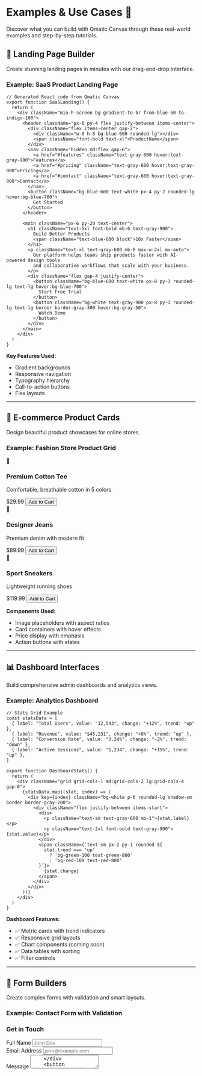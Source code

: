 # Examples & Use Cases 🚀

Discover what you can build with Qmatic Canvas through these real-world examples and step-by-step tutorials.

## 📱 Landing Page Builder

Create stunning landing pages in minutes with our drag-and-drop interface.

### Example: SaaS Product Landing Page

```tsx
// Generated React code from Qmatic Canvas
export function SaaSLanding() {
  return (
    <div className="min-h-screen bg-gradient-to-br from-blue-50 to-indigo-100">
      <header className="px-6 py-4 flex justify-between items-center">
        <div className="flex items-center gap-2">
          <div className="w-8 h-8 bg-blue-600 rounded-lg"></div>
          <span className="font-bold text-xl">ProductName</span>
        </div>
        <nav className="hidden md:flex gap-6">
          <a href="#features" className="text-gray-600 hover:text-gray-900">Features</a>
          <a href="#pricing" className="text-gray-600 hover:text-gray-900">Pricing</a>
          <a href="#contact" className="text-gray-600 hover:text-gray-900">Contact</a>
        </nav>
        <button className="bg-blue-600 text-white px-4 py-2 rounded-lg hover:bg-blue-700">
          Get Started
        </button>
      </header>
      
      <main className="px-6 py-20 text-center">
        <h1 className="text-5xl font-bold mb-6 text-gray-900">
          Build Better Products
          <span className="text-blue-600 block">10x Faster</span>
        </h1>
        <p className="text-xl text-gray-600 mb-8 max-w-2xl mx-auto">
          Our platform helps teams ship products faster with AI-powered design tools 
          and collaborative workflows that scale with your business.
        </p>
        <div className="flex gap-4 justify-center">
          <button className="bg-blue-600 text-white px-8 py-3 rounded-lg text-lg hover:bg-blue-700">
            Start Free Trial
          </button>
          <button className="bg-white text-gray-900 px-8 py-3 rounded-lg text-lg border border-gray-300 hover:bg-gray-50">
            Watch Demo
          </button>
        </div>
      </main>
    </div>
  )
}
```

**Key Features Used:**
- Gradient backgrounds
- Responsive navigation
- Typography hierarchy
- Call-to-action buttons
- Flex layouts

---

## 🏪 E-commerce Product Cards

Design beautiful product showcases for online stores.

### Example: Fashion Store Product Grid

<div className="grid grid-cols-1 md:grid-cols-3 gap-6 my-8">
  <div className="border border-gray-200 rounded-lg overflow-hidden shadow-sm hover:shadow-md transition-shadow">
    <div className="aspect-square bg-gray-100 flex items-center justify-center">
      <span className="text-gray-400 text-4xl">👕</span>
    </div>
    <div className="p-4">
      <h3 className="font-semibold text-lg mb-2">Premium Cotton Tee</h3>
      <p className="text-gray-600 text-sm mb-3">Comfortable, breathable cotton in 5 colors</p>
      <div className="flex justify-between items-center">
        <span className="text-xl font-bold text-blue-600">$29.99</span>
        <button className="bg-black text-white px-4 py-2 rounded-md text-sm hover:bg-gray-800">
          Add to Cart
        </button>
      </div>
    </div>
  </div>

  <div className="border border-gray-200 rounded-lg overflow-hidden shadow-sm hover:shadow-md transition-shadow">
    <div className="aspect-square bg-gray-100 flex items-center justify-center">
      <span className="text-gray-400 text-4xl">👖</span>
    </div>
    <div className="p-4">
      <h3 className="font-semibold text-lg mb-2">Designer Jeans</h3>
      <p className="text-gray-600 text-sm mb-3">Premium denim with modern fit</p>
      <div className="flex justify-between items-center">
        <span className="text-xl font-bold text-blue-600">$89.99</span>
        <button className="bg-black text-white px-4 py-2 rounded-md text-sm hover:bg-gray-800">
          Add to Cart
        </button>
      </div>
    </div>
  </div>

  <div className="border border-gray-200 rounded-lg overflow-hidden shadow-sm hover:shadow-md transition-shadow">
    <div className="aspect-square bg-gray-100 flex items-center justify-center">
      <span className="text-gray-400 text-4xl">👟</span>
    </div>
    <div className="p-4">
      <h3 className="font-semibold text-lg mb-2">Sport Sneakers</h3>
      <p className="text-gray-600 text-sm mb-3">Lightweight running shoes</p>
      <div className="flex justify-between items-center">
        <span className="text-xl font-bold text-blue-600">$119.99</span>
        <button className="bg-black text-white px-4 py-2 rounded-md text-sm hover:bg-gray-800">
          Add to Cart
        </button>
      </div>
    </div>
  </div>
</div>

**Components Used:**
- Image placeholders with aspect ratios
- Card containers with hover effects
- Price display with emphasis
- Action buttons with states

---

## 📊 Dashboard Interfaces

Build comprehensive admin dashboards and analytics views.

### Example: Analytics Dashboard

```tsx
// Stats Grid Example
const statsData = [
  { label: "Total Users", value: "12,543", change: "+12%", trend: "up" },
  { label: "Revenue", value: "$45,231", change: "+8%", trend: "up" },
  { label: "Conversion Rate", value: "3.24%", change: "-2%", trend: "down" },
  { label: "Active Sessions", value: "1,234", change: "+15%", trend: "up" },
]

export function DashboardStats() {
  return (
    <div className="grid grid-cols-1 md:grid-cols-2 lg:grid-cols-4 gap-6">
      {statsData.map((stat, index) => (
        <div key={index} className="bg-white p-6 rounded-lg shadow-sm border border-gray-200">
          <div className="flex justify-between items-start">
            <div>
              <p className="text-sm text-gray-600 mb-1">{stat.label}</p>
              <p className="text-2xl font-bold text-gray-900">{stat.value}</p>
            </div>
            <span className={`text-sm px-2 py-1 rounded ${
              stat.trend === 'up' 
                ? 'bg-green-100 text-green-800' 
                : 'bg-red-100 text-red-800'
            }`}>
              {stat.change}
            </span>
          </div>
        </div>
      ))}
    </div>
  )
}
```

**Dashboard Features:**
- ✅ Metric cards with trend indicators
- ✅ Responsive grid layouts
- ✅ Chart components (coming soon)
- ✅ Data tables with sorting
- ✅ Filter controls

---

## 📝 Form Builders

Create complex forms with validation and smart layouts.

### Example: Contact Form with Validation

<div className="max-w-md mx-auto my-8 p-6 border border-gray-200 rounded-lg bg-white">
  <h3 className="text-xl font-semibold mb-4">Get in Touch</h3>
  <form className="space-y-4">
    <div>
      <label className="block text-sm font-medium text-gray-700 mb-1">Full Name</label>
      <input 
        type="text" 
        className="w-full px-3 py-2 border border-gray-300 rounded-md focus:outline-none focus:ring-2 focus:ring-blue-500 focus:border-transparent"
        placeholder="John Doe"
      />
    </div>
    <div>
      <label className="block text-sm font-medium text-gray-700 mb-1">Email Address</label>
      <input 
        type="email" 
        className="w-full px-3 py-2 border border-gray-300 rounded-md focus:outline-none focus:ring-2 focus:ring-blue-500 focus:border-transparent"
        placeholder="john@example.com"
      />
    </div>
    <div>
      <label className="block text-sm font-medium text-gray-700 mb-1">Message</label>
      <textarea 
        rows={4}
        className="w-full px-3 py-2 border border-gray-300 rounded-md focus:outline-none focus:ring-2 focus:ring-blue-500 focus:border-transparent"
        placeholder="Tell us about your project..."
      />
    </div>
    <button 
      type="submit"
      className="w-full bg-blue-600 text-white py-2 px-4 rounded-md hover:bg-blue-700 focus:outline-none focus:ring-2 focus:ring-blue-500 focus:ring-offset-2"
    >
      Send Message
    </button>
  </form>
</div>

**Form Features:**
- Input validation states
- Focus management
- Responsive layouts
- Accessibility support
- Custom styling options

---

## 🎯 Step-by-Step Tutorials

### Tutorial 1: Building a Blog Card Component

1. **Start with Container**
   - Drag a Card component onto the canvas
   - Set width to 400px, add shadow and border radius

2. **Add Image Header**
   - Drag Image component to top of card
   - Set aspect ratio to 16:9
   - Add placeholder or demo image URL

3. **Create Content Area**
   - Add Container for padding
   - Insert Heading component for title
   - Add Text component for excerpt

4. **Style the Elements**
   - Set typography (font size, weight, color)
   - Adjust spacing between elements
   - Add hover effects

5. **Add Interactions**
   - Link the entire card to blog post
   - Add button for "Read More"
   - Configure hover animations

### Tutorial 2: Responsive Navigation Menu

1. **Desktop Layout**
   - Create horizontal flex container
   - Add logo on the left
   - Navigation links in center
   - CTA button on right

2. **Mobile Adaptation**
   - Hide desktop nav on mobile
   - Add hamburger menu button
   - Create overlay/drawer for mobile menu
   - Stack navigation vertically

3. **Interactive States**
   - Active link highlighting
   - Hover effects on menu items
   - Smooth transitions
   - Keyboard navigation support

---

## 🎨 Design System Examples

### Color Palettes

<div className="grid grid-cols-2 md:grid-cols-4 gap-4 my-6">
  <div className="space-y-2">
    <div className="h-16 bg-blue-500 rounded-lg"></div>
    <p className="text-sm font-medium">Primary Blue</p>
    <p className="text-xs text-gray-500">#3B82F6</p>
  </div>
  <div className="space-y-2">
    <div className="h-16 bg-green-500 rounded-lg"></div>
    <p className="text-sm font-medium">Success Green</p>
    <p className="text-xs text-gray-500">#10B981</p>
  </div>
  <div className="space-y-2">
    <div className="h-16 bg-yellow-500 rounded-lg"></div>
    <p className="text-sm font-medium">Warning Yellow</p>
    <p className="text-xs text-gray-500">#F59E0B</p>
  </div>
  <div className="space-y-2">
    <div className="h-16 bg-red-500 rounded-lg"></div>
    <p className="text-sm font-medium">Danger Red</p>
    <p className="text-xs text-gray-500">#EF4444</p>
  </div>
</div>

### Typography Scale

<div className="space-y-4 my-6">
  <div className="text-4xl font-bold">Heading 1 - Bold, 36px</div>
  <div className="text-3xl font-semibold">Heading 2 - Semibold, 30px</div>
  <div className="text-2xl font-medium">Heading 3 - Medium, 24px</div>
  <div className="text-xl">Heading 4 - Regular, 20px</div>
  <div className="text-base">Body Text - Regular, 16px</div>
  <div className="text-sm text-gray-600">Small Text - Regular, 14px</div>
</div>

---

## 🛠️ Integration Examples

### Next.js Integration

```tsx
// pages/design/[id].tsx
import { CanvasRenderer } from '@/components/canvas-renderer'
import { getDesign } from '@/lib/designs'

export default function DesignPage({ design }) {
  return (
    <div className="min-h-screen">
      <CanvasRenderer 
        components={design.components}
        responsive={true}
        interactive={true}
      />
    </div>
  )
}

export async function getServerSideProps({ params }) {
  const design = await getDesign(params.id)
  return { props: { design } }
}
```

### API Usage

```javascript
// Export design as JSON
const exportDesign = async (designId) => {
  const response = await fetch(`/api/designs/${designId}/export`, {
    method: 'POST',
    headers: { 'Content-Type': 'application/json' },
    body: JSON.stringify({ format: 'react' })
  })
  
  const { code, components } = await response.json()
  return { code, components }
}

// Import existing design
const importDesign = async (designData) => {
  const response = await fetch('/api/designs/import', {
    method: 'POST',
    headers: { 'Content-Type': 'application/json' },
    body: JSON.stringify(designData)
  })
  
  return response.json()
}
```

---

## 💡 Pro Tips

### Performance Optimization
- Use image optimization for better loading times
- Implement lazy loading for component-heavy designs
- Minimize CSS bundle size with Tailwind purging
- Use React.memo for expensive component renders

### Design Best Practices
- Maintain consistent spacing using a 8px grid system
- Limit color palette to 3-5 main colors
- Use typography hierarchy effectively
- Ensure sufficient color contrast for accessibility

### Workflow Tips
- Save frequently used components as templates
- Use component variants for different states
- Leverage the history system for experimental changes
- Test responsive breakpoints regularly

---

Ready to build your own examples? Head over to the [Canvas Editor](/dashboard/surface-editor) and start creating!